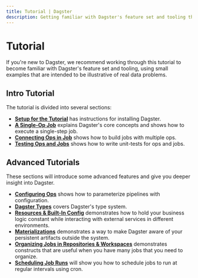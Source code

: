 ```yaml
---
title: Tutorial | Dagster
description: Getting familiar with Dagster's feature set and tooling through a hands-on tutorial
---
```


# Tutorial

If you're new to Dagster, we recommend working through this tutorial to become familiar with Dagster's feature set and tooling, using small examples that are intended to be illustrative of real data problems.

## Intro Tutorial

The tutorial is divided into several sections:

- [**Setup for the Tutorial**](/tutorial/intro-tutorial/setup) has instructions for installing Dagster.
- [**A Single-Op Job**](/tutorial/intro-tutorial/single-solid-pipeline) explains Dagster's core concepts and shows how to execute a single-step job.
- [**Connecting Ops in Job**](/tutorial/intro-tutorial/connecting-solids) shows how to build jobs with multiple ops.
- [**Testing Ops and Jobs**](/tutorial/intro-tutorial/testable) shows how to write unit-tests for ops and jobs.

## Advanced Tutorials

These sections will introduce some advanced features and give you deeper insight into Dagster.

- [**Configuring Ops**](/tutorial/advanced-tutorial/configuring-ops) shows how to parameterize pipelines with configuration.
- [**Dagster Types**](/tutorial/advanced-tutorial/types) covers Dagster's type system.
- [**Resources & Built-In Config**](/tutorial/advanced-tutorial/pipelines) demonstrates how to hold your business logic constant while interacting with external services in different environments.
- [**Materializations**](/tutorial/advanced-tutorial/materializations) demonstrates a way to make Dagster aware of your persistent artifacts outside the system.
- [**Organizing Jobs in Repositories & Workspaces**](/tutorial/advanced-tutorial/repositories) demonstrates constructs that are useful when you have many jobs that you need to organize.
- [**Scheduling Job Runs**](/tutorial/advanced-tutorial/scheduling) will show you how to schedule jobs to run at regular intervals using cron.
